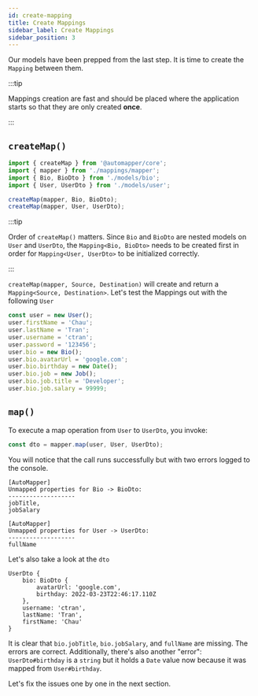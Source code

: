 ```yaml
---
id: create-mapping
title: Create Mappings
sidebar_label: Create Mappings
sidebar_position: 3
---
```


Our models have been prepped from the last step. It is time to create the `Mapping` between them.

:::tip

Mappings creation are fast and should be placed where the application starts so that they are only created **once**.

:::

## `createMap()`

```ts title="/src/main.ts"
import { createMap } from '@automapper/core';
import { mapper } from './mappings/mapper';
import { Bio, BioDto } from './models/bio';
import { User, UserDto } from './models/user';

createMap(mapper, Bio, BioDto);
createMap(mapper, User, UserDto);
```

:::tip

Order of `createMap()` matters. Since `Bio` and `BioDto` are nested models on `User` and `UserDto`, the `Mapping<Bio, BioDto>` needs to be created first in order for `Mapping<User, UserDto>` to be initialized correctly.

:::

`createMap(mapper, Source, Destination)` will create and return a `Mapping<Source, Destination>`. Let's test the Mappings out with the following `User`

```ts
const user = new User();
user.firstName = 'Chau';
user.lastName = 'Tran';
user.username = 'ctran';
user.password = '123456';
user.bio = new Bio();
user.bio.avatarUrl = 'google.com';
user.bio.birthday = new Date();
user.bio.job = new Job();
user.bio.job.title = 'Developer';
user.bio.job.salary = 99999;
```

## `map()`

To execute a map operation from `User` to `UserDto`, you invoke:

```ts
const dto = mapper.map(user, User, UserDto);
```

You will notice that the call runs successfully but with two errors logged to the console.

```
[AutoMapper]
Unmapped properties for Bio -> BioDto:
-------------------
jobTitle,
jobSalary

[AutoMapper]
Unmapped properties for User -> UserDto:
-------------------
fullName
```

Let's also take a look at the `dto`

```
UserDto {
    bio: BioDto {
        avatarUrl: 'google.com',
        birthday: 2022-03-23T22:46:17.110Z
    },
    username: 'ctran',
    lastName: 'Tran',
    firstName: 'Chau'
}
```

It is clear that `bio.jobTitle`, `bio.jobSalary`, and `fullName` are missing. The errors are correct. Additionally, there's also another "error": `UserDto#birthday` is a `string` but it holds a `Date` value now because it was mapped from `User#birthday`.

Let's fix the issues one by one in the next section.
